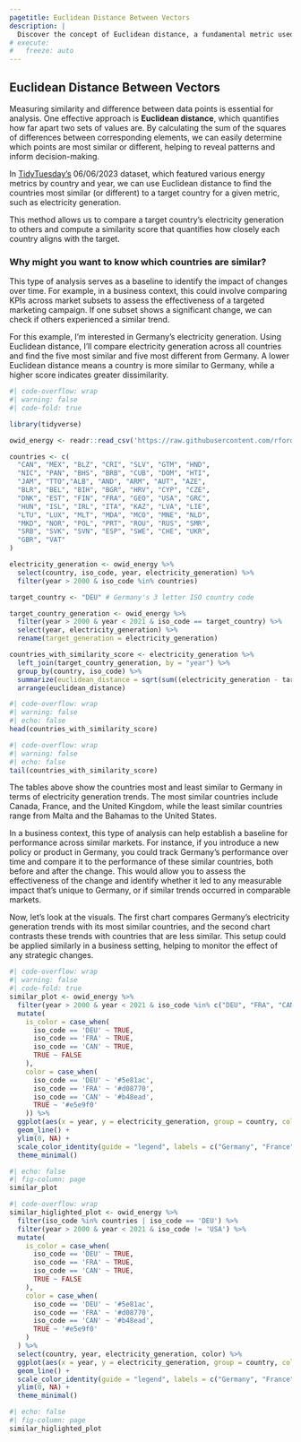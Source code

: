 ```yaml
---
pagetitle: Euclidean Distance Between Vectors
description: |
  Discover the concept of Euclidean distance, a fundamental metric used in various fields to measure the straight-line distance between points in space. This page covers its mathematical formulation, applications in data analysis, and examples to illustrate its use in clustering and dimensionality reduction.
# execute: 
#   freeze: auto
---
```


::: column-page
# Euclidean Distance Between Vectors
:::

::::: column-screen
:::: portfolio-banner
::: column-page
Measuring similarity and difference between data points is essential for analysis. One effective approach is **Euclidean distance**, which quantifies how far apart two sets of values are. By calculating the sum of the squares of differences between corresponding elements, we can easily determine which points are most similar or different, helping to reveal patterns and inform decision-making.
:::
::::
:::::

::: {.column-page .binom}

In [TidyTuesday's](https://github.com/rfordatascience/tidytuesday/tree/master/data/2023/2023-06-06) 06/06/2023 dataset, which featured various energy metrics by country and year, we can use Euclidean distance to find the countries most similar (or different) to a target country for a given metric, such as electricity generation.

This method allows us to compare a target country’s electricity generation to others and compute a similarity score that quantifies how closely each country aligns with the target.

### Why might you want to know which countries are similar?

This type of analysis serves as a baseline to identify the impact of changes over time. For example, in a business context, this could involve comparing KPIs across market subsets to assess the effectiveness of a targeted marketing campaign. If one subset shows a significant change, we can check if others experienced a similar trend.

For this example, I’m interested in Germany’s electricity generation. Using Euclidean distance, I'll compare electricity generation across all countries and find the five most similar and five most different from Germany. A lower Euclidean distance means a country is more similar to Germany, while a higher score indicates greater dissimilarity.

```r
#| code-overflow: wrap
#| warning: false
#| code-fold: true

library(tidyverse)

owid_energy <- readr::read_csv('https://raw.githubusercontent.com/rfordatascience/tidytuesday/master/data/2023/2023-06-06/owid-energy.csv')

countries <- c(
  "CAN", "MEX", "BLZ", "CRI", "SLV", "GTM", "HND",
  "NIC", "PAN", "BHS", "BRB", "CUB", "DOM", "HTI",
  "JAM", "TTO","ALB", "AND", "ARM", "AUT", "AZE",
  "BLR", "BEL", "BIH", "BGR", "HRV", "CYP", "CZE",
  "DNK", "EST", "FIN", "FRA", "GEO", "USA", "GRC",
  "HUN", "ISL", "IRL", "ITA", "KAZ", "LVA", "LIE",
  "LTU", "LUX", "MLT", "MDA", "MCO", "MNE", "NLD",
  "MKD", "NOR", "POL", "PRT", "ROU", "RUS", "SMR",
  "SRB", "SVK", "SVN", "ESP", "SWE", "CHE", "UKR",
  "GBR", "VAT"
)

electricity_generation <- owid_energy %>%
  select(country, iso_code, year, electricity_generation) %>%
  filter(year > 2000 & iso_code %in% countries)

target_country <- "DEU" # Germany's 3 letter ISO country code

target_country_generation <- owid_energy %>%
  filter(year > 2000 & year < 2021 & iso_code == target_country) %>%
  select(year, electricity_generation) %>%
  rename(target_generation = electricity_generation)

countries_with_similarity_score <- electricity_generation %>%
  left_join(target_country_generation, by = "year") %>%
  group_by(country, iso_code) %>%
  summarize(euclidean_distance = sqrt(sum((electricity_generation - target_generation)^2, na.rm = TRUE))) %>%
  arrange(euclidean_distance)
```


:::

```r
#| code-overflow: wrap
#| warning: false
#| echo: false
head(countries_with_similarity_score)
```

```r
#| code-overflow: wrap
#| warning: false
#| echo: false
tail(countries_with_similarity_score)
```

::: {.column-page .binom}

The tables above show the countries most and least similar to Germany in terms of electricity generation trends. The most similar countries include Canada, France, and the United Kingdom, while the least similar countries range from Malta and the Bahamas to the United States.

In a business context, this type of analysis can help establish a baseline for performance across similar markets. For instance, if you introduce a new policy or product in Germany, you could track Germany’s performance over time and compare it to the performance of these similar countries, both before and after the change. This would allow you to assess the effectiveness of the change and identify whether it led to any measurable impact that’s unique to Germany, or if similar trends occurred in comparable markets.

Now, let’s look at the visuals. The first chart compares Germany's electricity generation trends with its most similar countries, and the second chart contrasts these trends with countries that are less similar. This setup could be applied similarly in a business setting, helping to monitor the effect of any strategic changes.



```r
#| code-overflow: wrap
#| warning: false
#| code-fold: true
similar_plot <- owid_energy %>%
  filter(year > 2000 & year < 2021 & iso_code %in% c("DEU", "FRA", "CAN")) %>%
  mutate(
    is_color = case_when(
      iso_code == 'DEU' ~ TRUE,
      iso_code == 'FRA' ~ TRUE,
      iso_code == 'CAN' ~ TRUE,
      TRUE ~ FALSE
    ),
    color = case_when(
      iso_code == 'DEU' ~ '#5e81ac',
      iso_code == 'FRA' ~ '#d08770',
      iso_code == 'CAN' ~ '#b48ead',
      TRUE ~ '#e5e9f0'
    )) %>%
  ggplot(aes(x = year, y = electricity_generation, group = country, color = color)) +
  geom_line() +
  ylim(0, NA) +
  scale_color_identity(guide = "legend", labels = c("Germany", "France", "Canada")) +
  theme_minimal()
```

:::

```r
#| echo: false
#| fig-column: page
similar_plot
```

::: {.column-page .binom}
```r
#| code-overflow: wrap
similar_higlighted_plot <- owid_energy %>%
  filter(iso_code %in% countries | iso_code == 'DEU') %>%
  filter(year > 2000 & year < 2021 & iso_code != 'USA') %>%
  mutate(
    is_color = case_when(
      iso_code == 'DEU' ~ TRUE,
      iso_code == 'FRA' ~ TRUE,
      iso_code == 'CAN' ~ TRUE,
      TRUE ~ FALSE
    ),
    color = case_when(
      iso_code == 'DEU' ~ '#5e81ac',
      iso_code == 'FRA' ~ '#d08770',
      iso_code == 'CAN' ~ '#b48ead',
      TRUE ~ '#e5e9f0'
    )
  ) %>%
  select(country, year, electricity_generation, color) %>%
  ggplot(aes(x = year, y = electricity_generation, group = country, color = color)) +
  geom_line() +
  scale_color_identity(guide = "legend", labels = c("Germany", "France", "Canada", "Other")) +
  ylim(0, NA) +
  theme_minimal()
```

:::

```r
#| echo: false
#| fig-column: page
similar_higlighted_plot
```